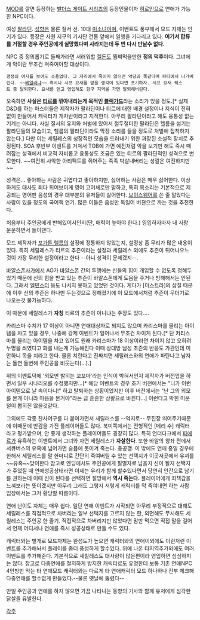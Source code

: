 {{{+1 '''Saerileth''' }}}

[[MOD]]를 깔면 등장하는 [[발더스 게이트 시리즈]]의 등장인물이자 [[히로인]]으로 연애가 가능한 NPC이다.

여성 [[팔라딘]]. [[성향]]은 물론 질서 선. 10대 [[미소녀]]이며, 이벤트도 풍부해서 모드 자체는 인기가 있다.
등장은 사원 지구의 기사단 건물 앞에서 일행을 기다리고 있다. '''여기서 합류를 거절할 경우 주인공에게 실망했다며 사라지는데 두 번 다시 만날수 없다.'''

NPC 중 정의롭기로 둘째가라면 서러워할 [[켈돈]]도 찜쪄먹을만한 '''정의 덕후'''이다. 그녀에게 악이란 무조건 쳐죽여야할 대상이다.
 갱생의 여지를 보여도 소용없다. 그 자리에서 죽이지 않으면 악당과 똑같다며 파티에서 나가버린다. ~~[[베일러]]냐~~ 혹시나 시프 요새를 얻을 생각이 있다면 포기하자. 시프 요새 퀘스트 중 탈퇴한다. 요새를 얻고 영입해도 항구 지역을 가면 탈퇴해버린다.

오죽하면 '''사실은 [[티르]]를 깎아내리는게 목적인 [[블랙가드]]'''라는 소리가 있을 정도.[* 실제 D&D를 하는 마스터들은 제작자가 팔라딘이나 티르에 대한 배경 설정이나 지식이 전혀 없이 만들어서 캐릭터가 개차반이라고 지적한다. 아무리 팔라딘이라고 해도 융통성 없는 기계는 아니다. 사실 질서의 유지와 처벌에 있어서 철두철미한 팔라딘은 헬름을 섬기는 팔라딘들의 모습이고, 헬름의 팔라딘이라도 막장 소리를 들을 정도로 처벌에 집착하지 않는다.]
다만 이는 세릴레스의 성장적인 모습을 드러내기 위한 과장된 소설적 장치로 추정된다. SOA 후반부 이벤트를 거쳐서 TOB에 가면 예전처럼 악을 보기만 해도 즉시 때려잡는 성격에서 비교적 자비롭고 융통성도 조금은 있는 티르의 팔라딘적인 성격으로 변모한다. ~~여전히 사악한 아티펙트를 쥐어주는 족족 박살내버리는 성깔은 여전하지만~~

성격은… 좋아하는 사람은 귀엽다고 좋아하지만, 싫어하는 사람은 매우 싫어한다. 이상하게도 대사도 죄다 튀어보이게 영어 고어체로만 말하고, 특히 목소리는 기본적으로 제공되는 영어판 음성의 경우 대부분의 유저들이 싫어한다. [[보이스웨어]]를 쓴 줄 알았다는 사람이 있을 정도의 국어책 연기. 많은 이들은 음성만 독일어 버젼으로 까는 것을 추천한다.

처음부터 주인공에게 반해있어서인지(단, 매력이 높아야 한다.) 영입하자마자 내 사랑 운운하면서 들이댄다.

모드 제작자가 [[포가튼 렐름]]의 설정에 정통하지 않았는지, 설정상 좀 무리가 많은 내용이 있다. 특히 세릴레스가 티르의 추즌이라는 설정과 세릴레스 외에도 추즌이 튀어나오느 것이 가장 무리한 설정이라고 한다 --아니 성격이 문제겠지--.

[[바알스폰사가]]에서 AO가 [[바알스폰]] 간의 투쟁에는 신들의 힘이 개입할 수 없도록 정해두었기 때문에 신의 힘을 받고 있는 추즌이 바알스폰에게 도움을 주거나 방해해서는 안된다. 그래서 [[엘민스터]] 등도 나서지 못하고 있었던 것이다. 게다가 [미스트라]의 삽질 때문에 이후 신의 추즌은 하나만 두는것으로 정해졌기에 이 모드에서처럼 추즌이 무더기로 나오는것 불가능하다.

이 때문에 세릴레스가 '''자칭''' 티르의 추즌이 아니냐는 주장도 있다….

카리스마 수치가 17 이상이 아니면 연애대상자로 되지도 않으며 카리스마를 올리는 아이템을 차고 있을 경우, 나중에 강제 이벤트가 일어나서 무조건 차이게 된다.[* 단 카리스마를 올리는 아이템을 차고 있어도 원래 카리스마가 18 이상이라면 차이지 않고 오히려 누명을 씌였다고 화를 내는게 가능해진다 이때 상대방 남성 초즌의 반응도 가관인데 미안하니 목을 치라고 한다. 물론 치란다고 진짜치면 세릴러스와의 연애가 파탄나고 남자는 돌연 돌변해 주인공을 비웃는다(...).]

위의 이벤트덕에 '외모만 밝히는 꼬꼬마'라는 인식이 박혀서인지 제작자가 버전업을 하면서 일부 시나리오를 수정했지만...[* 해당 이벤트의 경우 초기 버전에서는 "니가 이런 아이템으로 날 속이다니!" 하고 탈퇴하는 상황이었지만 이후 버전에서는 "난 그의 외모를 본게 아니라 마음을 본거야"라는 급 훈훈한 상황으로 바뀐다...] 이런다고 박힌 미운털이 뽑히진 않을것같다.

그외에도 각종 찬사어구를 다 붙여가면서 새릴러스를 --억지로-- 무진장 띄어주기때문에 이때문에 반감을 가진 플레이어들도 많다. 북미쪽에서는 전형적인 [메리 수] 캐릭터라고 평가받으며, 안 좋게 생각하는 플레이어들도 굉장히 많다. 특히 언더다크에서 [[파에르]]가 유혹하는 이벤트에서 그녀와 자면 세릴레스가 '''자살한다'''. 또한 바알의 왕좌 편에서 서큐버스의 유혹에 넘어가면 슬픔에 못이겨 죽는다. 충공깽. 이 밖에도 연애 중일 경우에 한해서 세릴레스를 말 한마디로 간단히 죽여버릴 수 있는 선택지가 이곳저곳에서 유져를 ~~유혹~~맞이한다 참고로 엔딩에서도 주인공에게 필멸자로 남을지 신이 될지 선택지가 주었질 때 연애성공상태라면 이제는 우리가 함께 할수있다면서 당연히 인간으로 남기를 권하는데 이때 신이 된다를 선택하면 절망해서  '''역시 죽는다.''' 플레이어에게 죄책감을 느껴보라는 뜻이겠지만 아무리 그래도 그렇지 저렇게 캐릭터를 막 죽여대면 하는 사람 입장에서는 그저 황당할 따름이다.

연애 난이도 자체는 매우 쉽다. 일단 연애 이벤트가 시작되면 아무리 부정적으로 대해도 세릴레스를 직접적으로 차버리는 일부 선택지를 고르지 않는 한, 외면해도 무시해도 세릴레스는 주인공 한 줄기. 직접적으로 차버리지만 않았다면 맘만 먹으면 직접 말을 걸어서 언제 어디서나 연애를 즉시 성공상태로 만들 수도 있다.

캐릭터와는 별개로 모드자체는 완성도가 높으면 캐릭터와의 연애이외에도 이런저런 이벤트를 추가해놔서 플레이를 좀더 풍성하게 할수있다. 위에 나온 타지역추가외에도 여러 이벤트를 추가해준다. 기본적으로 세릴레스도 대사량이 많은편이라 영입하면 심심하지는 않다. 참고로 다중연애를 철저하게 방지한 캐릭터로도 유명한데 보통 기존 연애NPC 4인방만 막는 타 연애모드 캐릭터와는 다르게 타 연애캐릭터 모드 하나하나 전부 체크해 다중연애를 할수없게 만들었다.--물론 옛날에 뚫렸다-- 

만일 주인공과 연애를 하지 않으면 가끔 나타나는 동향의 기사와 함께 유저에게 심각한 닭살을 유발한다. 

[[각주]]
